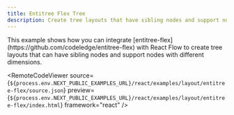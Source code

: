 ```yaml
---
title: Entitree Flex Tree
description: Create tree layouts that have sibling nodes and support nodes with different dimensions for family tree type layouts
---
```



<ExampleLayout>
This example shows how you can integrate [entitree-flex](https://github.com/codeledge/entitree-flex) with React Flow to create tree layouts that can have sibling nodes and support nodes with different dimensions.

<RemoteCodeViewer
  source={`${process.env.NEXT_PUBLIC_EXAMPLES_URL}/react/examples/layout/entitree-flex/source.json`}
  preview={`${process.env.NEXT_PUBLIC_EXAMPLES_URL}/react/examples/layout/entitree-flex/index.html`}
  framework="react"
/>

</ExampleLayout>
